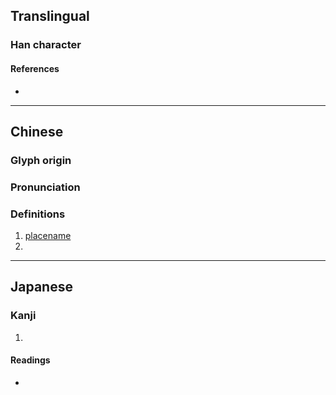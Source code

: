 {{character info}}
==Translingual==

===Han character===
{{Han char|rn=9|rad=人|as=09|sn=11|four=27210|canj=OHNI|ids=⿰亻風}}

====References====
* {{Han ref|kx=0110.190|dkj=00851|dj=0236.030|hdz=10194.020|uh=5051|ud=20561|bh=D467|bd=54375}}

----

==Chinese==
{{zh-forms|s=㐽}}

===Glyph origin===
{{Han etym}}

===Pronunciation===
{{zh-pron
|m=fēng
|c=fung1
|mc=y
|oc=y
|cat=pn
}}

===Definitions===
{{zh-hanzi}}

# [[placename]]
# {{surname|zh}} <!--from Unihan 㐽-->

----

==Japanese==

===Kanji===
{{ja-kanji|grade=|rs=人09}}

# {{rfdef|ja|sort=人09}}

====Readings====
* {{ja-readings|on=ふう,ふ|kun=}}